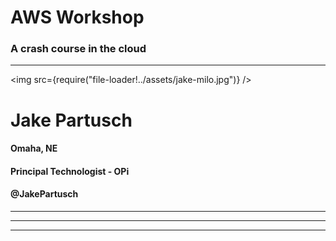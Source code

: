
<Main>

# AWS Workshop

### A crash course in the cloud

</Main>

---

<Split>

<img src={require("file-loader!../assets/jake-milo.jpg")} />

# Jake Partusch

#### Omaha, NE

#### Principal Technologist - OPi

#### @JakePartusch

</Split>

---

<Logo />

---

<PracticeAreas />

---

<Partnerships />
